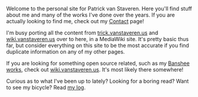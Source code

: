 Welcome to the personal site for Patrick van Staveren.  Here you'll find stuff about me and many of the works I've done over the years.  If you are actually looking to find me, check out my [[Contact]] page!

I'm busy porting all the content from [http://trick.vanstaveren.us trick.vanstaveren.us] and [http://wiki.vanstaveren.us wiki.vanstaveren.us] over to here, in a MediaWiki site.  It's pretty basic thus far, but consider everything on this site to be the most accurate if you find duplicate information on any of my other pages.

If you are looking for something open source related, such as my [http://www.banshee-project.org Banshee works], check out [http://wiki.vanstaveren.us wiki.vanstaveren.us].  It's most likely there somewhere!

Curious as to what I've been up to lately?  Looking for a boring read?  Want to see my bicycle?  Read [http://trick.vanstaveren.us/wp/ my log].